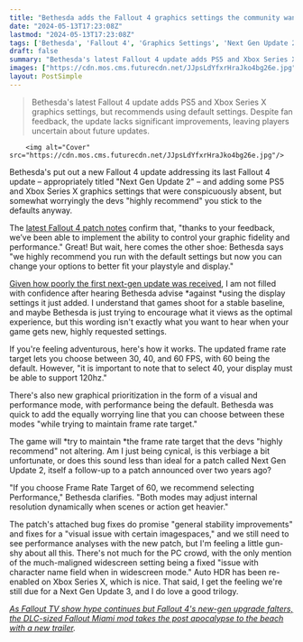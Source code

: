 ```yaml
---
title: "Bethesda adds the Fallout 4 graphics settings the community wanted from the first next-gen update, but the devs 'highly recommend' you don't use them"
date: "2024-05-13T17:23:08Z"
lastmod: "2024-05-13T17:23:08Z"
tags: ['Bethesda', 'Fallout 4', 'Graphics Settings', 'Next Gen Update 2', 'PC', 'Performance Mode', 'PS5', 'Visual Mode', 'Xbox Series X']
draft: false
summary: "Bethesda's latest Fallout 4 update adds PS5 and Xbox Series X graphics settings, but recommends using default settings. Despite fan feedback, the update lacks significant improvements, leaving players uncertain about future updates."
images: ["https://cdn.mos.cms.futurecdn.net/JJpsLdYfxrHraJko4bg26e.jpg"]
layout: PostSimple
---
```

> Bethesda's latest Fallout 4 update adds PS5 and Xbox Series X graphics settings, but recommends using default settings. Despite fan feedback, the update lacks significant improvements, leaving players uncertain about future updates.


        <img alt="Cover" src="https://cdn.mos.cms.futurecdn.net/JJpsLdYfxrHraJko4bg26e.jpg"/>
        
Bethesda's put out a new Fallout 4 update addressing its last Fallout 4 update – appropriately titled "Next Gen Update 2" – and adding some PS5 and Xbox Series X graphics settings that were conspicuously absent, but somewhat worryingly the devs "highly recommend" you stick to the defaults anyway. 

The [<u>latest Fallout 4 patch notes</u>](https://bethesda.net/en/article/0xBHwy048KMmWqzKkrknu/fallout-4-next-gen-update-2-notes) confirm that, "thanks to your feedback, we’ve been able to implement the ability to control your graphic fidelity and performance." Great! But wait, here comes the other shoe: Bethesda says "we highly recommend you run with the default settings but now you can change your options to better fit your playstyle and display." 

[<u>Given how poorly the first next-gen update was received</u>](https://www.gamesradar.com/games/fallout/fallout-4s-big-next-gen-patch-isnt-going-over-well-especially-on-pc-i-had-very-low-expectations-but-this-is-much-less-than-i-expected/), I am not filled with confidence after hearing Bethesda advise *against *using the display settings it just added. I understand that games shoot for a stable baseline, and maybe Bethesda is just trying to encourage what it views as the optimal experience, but this wording isn't exactly what you want to hear when your game gets new, highly requested settings.  

If you're feeling adventurous, here's how it works. The updated frame rate target lets you choose between 30, 40, and 60 FPS, with 60 being the default. However, "it is important to note that to select 40, your display must be able to support 120hz."

There's also new graphical prioritization in the form of a visual and performance mode, with performance being the default. Bethesda was quick to add the equally worrying line that you can choose between these modes "while trying to maintain frame rate target." 

The game will *try to maintain *the frame rate target that the devs "highly recommend" not altering. Am I just being cynical, is this verbiage a bit unfortunate, or does this sound less than ideal for a patch called Next Gen Update 2, itself a follow-up to a patch announced over two years ago?  

"If you choose Frame Rate Target of 60, we recommend selecting Performance," Bethesda clarifies. "Both modes may adjust internal resolution dynamically when scenes or action get heavier." 

The patch's attached bug fixes do promise "general stability improvements" and fixes for a "visual issue with certain imagespaces," and we still need to see performance analyses with the new patch, but I'm feeling a little gun-shy about all this. There's not much for the PC crowd, with the only mention of the much-maligned widescreen setting being a fixed "issue with character name field when in widescreen mode." Auto HDR has been re-enabled on Xbox Series X, which is nice. That said, I get the feeling we're still due for a Next Gen Update 3, and I do love a good trilogy. 

[<u><em>As Fallout TV show hype continues but Fallout 4's new-gen upgrade falters, the DLC-sized Fallout Miami mod takes the post apocalypse to the beach with a new trailer</em></u>](https://www.gamesradar.com/games/fallout/as-fallout-tv-show-hype-continues-but-fallout-4s-new-gen-upgrade-falters-the-dlc-sized-fallout-miami-mod-takes-the-post-apocalypse-to-the-beach-with-a-new-trailer/)*.*
        